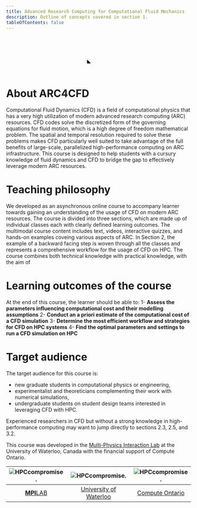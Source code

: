```yaml
---
title: Advanced Research Computing for Computational Fluid Mechanics
description: Outline of concepts covered in section 1.
tableOfContents: false
---
```


<p align="center">
<svg color='var(--sl-color-text-accent)' overflow='visible' viewbox='30 30 1024 1024' width='20%' height='auto' fill='none' stroke='var(--sl-color-text-accent)' stroke-width='52' opacity='1' stroke-linecap='round' stroke-linejoin='round' font-size='1em'><g><path d="M139.142 283.654C139.142 202.604 204.846 136.9 285.896 136.9L742.14 136.9C823.19 136.9 888.894 202.604 888.894 283.654L888.894 739.898C888.894 820.947 823.19 886.651 742.14 886.651L285.896 886.651C204.846 886.651 139.142 820.947 139.142 739.898L139.142 283.654Z"/><path d="M237.271 700.043C229.787 692.637 217.09 698.069 217.278 708.596L218.64 784.843C218.755 791.292 224.052 796.44 230.502 796.371L305.387 795.569C315.814 795.457 320.93 782.821 313.518 775.487L237.271 700.043Z" fill="currentColor" stroke="none"/><path d="M115.178 382.082L30.7625 382.103"/><path d="M994.98 379.767L910.565 379.788"/><path d="M648.316 113.056L648.541 28.641"/><path d="M646.106 996.981L645.925 912.566"/><path d="M113.435 511.754L29.0199 511.776"/><path d="M993.238 509.439L908.822 509.461"/><path d="M518.649 110.934L518.874 26.5193"/><path d="M516.431 995.484L516.25 911.069"/><path d="M115.178 646.078L30.7625 646.099"/><path d="M994.98 643.763L910.565 643.784"/><path d="M384.321 112.284L384.546 27.8692"/><path d="M382.111 997.481L381.93 913.066"/><path d="M227.041 294.661C227.041 294.661 329.102 298.693 429.094 345.016C529.086 391.338 545.237 440.185 627.009 479.951C708.78 519.717 800.995 510.956 800.995 510.956"/><path d="M227.041 509.439C227.041 509.439 333.509 509.439 412.85 537.621C505.166 570.411 548.113 593.164 645.925 607.993C727.659 620.385 800.995 619.42 800.995 619.42"/></g></svg></p>


# About ARC4CFD
Computational Fluid Dynamics (CFD) is a field of computational physics that has a very high utilization of modern advanced research computing (ARC) resources. CFD codes solve the discretized form of the governing equations for fluid motion, which is a high degree of freedom mathematical problem. The spatial and temporal resolution required to solve these problems makes CFD particularly well suited to take advantage of the full benefits of large-scale, parallelized high-performance computing on ARC infrastructure.  This course is designed to help students with a cursury knowledge of fluid dynamics and CFD to bridge the gap to effectively leverage modern ARC resources. 


# Teaching philosophy
We developed as an asynchronous online course to accompany learner towards gaining an understanding of the usage of CFD on modern ARC resources. The course is divided into three sections, which are made up of individual classes each with clearly defined learning outcomes. The multimodal course content includes text, videos, interactive quizzes, and hands-on examples coveing various aspects of ARC. In Section 2, the example of a backward facing step is woven through all the classes and represents a comprehensive workflow for the usage of CFD on HPC. The course combines both technical knowledge with practical knowledge, with the aim of 


# Learning outcomes of the course
At the end of this course, the learner should be able to:
1- **Assess the parameters influencing computational cost and their modelling assumptions**
2- **Conduct an a priori estimate of the computational cost of a CFD simulation**
3- **Determine the most efficient workflow and strategies for CFD on HPC systems**
4- **Find the optimal parameters and settings to run a CFD simulation on HPC**




# Target audience
The target audience for this course is:
- new graduate students in computational physics or engineering, 
- experimentalist and theoreticians complementing their work with numerical simulations,
- undergraduate students on student design teams interested in leveraging CFD with HPC.

Experienced researchers in CFD but without a strong knowledge in high-performance computing may want to jump directly to sections 2.3, 2.5, and 3.2.






This course was developed in the [Multi-Physics Interaction Lab](mpilab.ca) at the University of Waterloo, Canada with the financial support of Compute Ontario.


 ![HPCcompromise.](../../assets/mpilab_wide.png "Estimate HPC costs of the CFD simulation") | ![HPCcompromise.](../../assets/UniversityOfWaterloo_logo.png "Estimate HPC costs of the CFD simulation") |  ![HPCcompromise.](../../assets/ComputeOntarioLogo.png "Estimate HPC costs of the CFD simulation") 
 :-------------------------:|:-------------------------:|:-------------------------:
[**MPI**LAB](www.mpilab.ca)             |  [University of Waterloo](www.uwaterloo.ca) |  [Compute Ontario](https://www.computeontario.ca)

